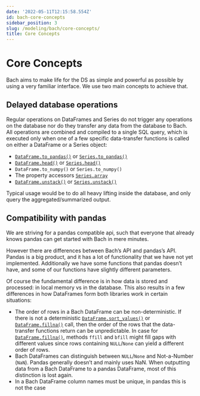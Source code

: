```yaml
---
date: '2022-05-11T12:15:58.554Z'
id: bach-core-concepts
sidebar_position: 3
slug: /modeling/bach/core-concepts/
title: Core Concepts
---
```


# Core Concepts

Bach aims to make life for the DS as simple and powerful as possible by using a very familiar interface. We
use two main concepts to achieve that.

## Delayed database operations

Regular operations on DataFrames and Series do not trigger any operations on the database nor do they
transfer any data from the database to Bach. All operations are combined and compiled to a single SQL query,
which is executed only when one of a few specific data-transfer functions is called on either a DataFrame or
a Series object:

* [`DataFrame.to_pandas()`](/modeling/bach/api-reference/DataFrame/bach.DataFrame.to_pandas.mdx) or [`Series.to_pandas()`](/modeling/bach/api-reference/Series/bach.Series.to_pandas.mdx)
* [`DataFrame.head()`](/modeling/bach/api-reference/DataFrame/bach.DataFrame.head.mdx) or [`Series.head()`](/modeling/bach/api-reference/Series/bach.Series.head.mdx)
* `DataFrame.to_numpy()` or `Series.to_numpy()`
* The property accessors [`Series.array`](/modeling/bach/api-reference/Series/bach.Series.array.mdx)
* [`DataFrame.unstack()`](/modeling/bach/api-reference/DataFrame/bach.DataFrame.unstack.mdx) or [`Series.unstack()`](/modeling/bach/api-reference/Series/bach.Series.unstack.mdx)

Typical usage would be to do all heavy lifting inside the database, and only query the aggregated/summarized
output.

## Compatibility with pandas

We are striving for a pandas compatible api, such that everyone that already knows pandas can get started
with Bach in mere minutes.

However there are differences between Bach’s API and pandas’s API. Pandas is a big product, and it has a lot
of functionality that we have not yet implemented. Additionally we have some functions that pandas doesn’t
have, and some of our functions have slightly different parameters.

Of course the fundamental difference is in how data is stored and processed: in local memory vs in the
database. This also results in a few differences in how DataFrames form both libraries work in certain
situations:

* The order of rows in a Bach DataFrame can be non-deterministic. If there is not a deterministic
[`DataFrame.sort_values()`](/modeling/bach/api-reference/DataFrame/bach.DataFrame.sort_values.mdx) or [`DataFrame.fillna()`](/modeling/bach/api-reference/DataFrame/bach.DataFrame.fillna.mdx) call, then the order of the rows that the data-transfer
functions return can be unpredictable. In case for [`DataFrame.fillna()`](/modeling/bach/api-reference/DataFrame/bach.DataFrame.fillna.mdx), methods `ffill` and `bfill` might fill gaps
with different values since rows containing `NULL`/`None` can yield a different order of rows.
* Bach DataFrames can distinguish between `NULL`/`None` and Not-a-Number (`NaN`). Pandas generally doesn’t
and mainly uses NaN. When outputting data from a Bach DataFrame to a pandas DataFrame, most of this
distinction is lost again.
* In a Bach DataFrame column names must be unique, in pandas this is not the case
